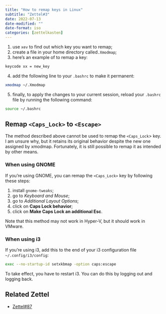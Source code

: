```yaml
---
title: "How to remap keys in Linux"
subtitle: "Zettel#3"
date: 2022-07-13
date-modified: ""
date-format: iso
categories: [zettelkasten]
---
```

1. use `xev` to find out which key you want to remap;
2. create a file in your home directory called`.Xmodmap`;
3. here's an example of to remap a key:

```bash
keycode xx = new_key
```

4. add the following line to your `.bashrc` to make it permanent:

```bash
xmodmap ~/.Xmodmap
```

5. finally, to apply the changes to your current session, reload your `.bashrc` file by running the following command:

```bash
source ~/.bashrc
```

## Remap `<Caps_Lock>` to `<Escape>`

The method described above cannot be used to remap the `<Caps_Lock`> key. I am unsure why, but it retains its original behavior despite the new one assigned by xmodmap. Fortunately, it is still possible to remap it as intended by other means.

### When using GNOME

If you're using GNOME, you can remap the `<Caps_Lock>` key by following these steps:

1. install `gnome-tweaks`;
2. go to *Keyboard and Mouse*;
3. go to *Additional Layout Options*;
4. click on **Caps Lock behavior**;
5. click on **Make Caps Lock an additional Esc**.

Note that this method may not work in Hyper-V, but it should work in VMware.

### When using i3

If you're using i3, add this to the end of your i3 configuration file `~/.config/i3/config`:


```bash
exec --no-startup-id setxkbmap -option caps:escape
```

To take effect, you have to restart i3. You can do this by logging out and logging back.

## Related Zettel

* [Zettel#87](/zettel/87)
